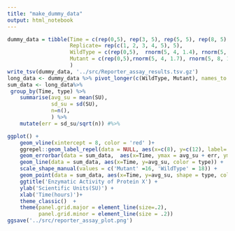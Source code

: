 ```yaml
---
title: "make_dummy_data"
output: html_notebook
---
```


```r
dummy_data = tibble(Time = c(rep(0,5), rep(3, 5), rep(5, 5), rep(8, 5), rep(24, 5)), 
                    Replicate= rep(c(1, 2, 3, 4, 5), 5),
                    WildType = c(rep(0,5),  rnorm(5, 4, 1.4), rnorm(5, 6, 1.6), rnorm(5, 9, 1.1) , rnorm(5, 10, 1.8)),
                    Mutant = c(rep(0,5),rnorm(5, 4, 1.7), rnorm(5, 8, 1.3), rnorm(5, 15, 1) , rnorm(5, 20, 1.2))
                    )
write_tsv(dummy_data, '../src/Reporter_assay_results.tsv.gz')
long_data <- dummy_data %>% pivot_longer(c(WildType, Mutant), names_to = 'type', values_to = 'SU') 
sum_data <- long_data%>% 
 group_by(Time, type) %>% 
    summarise(avg_su = mean(SU), 
              sd_su = sd(SU), 
              n=n(), 
              ) %>% 
    mutate(err = sd_su/sqrt(n)) #%>% 

ggplot() + 
    geom_vline(xintercept = 8, color = 'red' )+
    ggrepel::geom_label_repel(data = NULL, aes(x=c(8), y=c(12), label='Reaction Temperature\ndecreased'), nudge_x = 6, nudge_y =.5  )+
    geom_errorbar(data = sum_data,  aes(x=Time, ymax = avg_su + err, ymin = avg_su-err), width = .4)+
    geom_line(data = sum_data, aes(x=Time, y=avg_su, color = type)) +
    scale_shape_manual(values = c('Mutant' =16, 'WildType' = 18)) + 
    geom_point(data = sum_data, aes(x=Time, y=avg_su, shape = type, color =type ), size= 3) + 
    ggtitle('Enzymatic Activity of Protein X') + 
    ylab('Scientific Units(SU)') + 
    xlab('Time(hours)')+
    theme_classic()  + 
    theme(panel.grid.major = element_line(size=.2), 
          panel.grid.minor = element_line(size = .2))
ggsave('../src/reporter_assay_plot.png')
```

